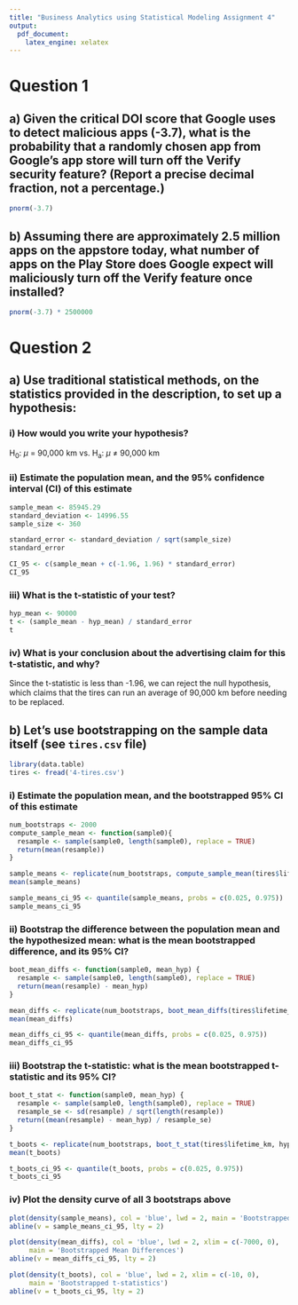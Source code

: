 ```yaml
---
title: "Business Analytics using Statistical Modeling Assignment 4"
output:
  pdf_document:
    latex_engine: xelatex
---
```


# Question 1

## a) Given the critical DOI score that Google uses to detect malicious apps (-3.7), what is the probability that a randomly chosen app from Google's app store will turn off the Verify security feature? (Report a precise decimal fraction, not a percentage.)

```r
pnorm(-3.7)
```

## b) Assuming there are approximately 2.5 million apps on the appstore today, what number of apps on the Play Store does Google expect will maliciously turn off the Verify feature once installed?

```r
pnorm(-3.7) * 2500000
```

# Question 2

## a) Use traditional statistical methods, on the statistics provided in the description, to set up a hypothesis:

### i) How would you write your hypothesis?
H~0~: $\mu$ = 90,000 km vs. H~a~: $\mu$ $\neq$ 90,000 km

### ii) Estimate the population mean, and the 95% confidence interval (CI) of this estimate

```r
sample_mean <- 85945.29
standard_deviation <- 14996.55
sample_size <- 360

standard_error <- standard_deviation / sqrt(sample_size)
standard_error

CI_95 <- c(sample_mean + c(-1.96, 1.96) * standard_error)
CI_95
```

### iii) What is the t-statistic of your test?

```r
hyp_mean <- 90000
t <- (sample_mean - hyp_mean) / standard_error
t
```

### iv) What is your conclusion about the advertising claim for this t-statistic, and why?
Since the t-statistic is less than -1.96, we can reject the null hypothesis, which claims that the tires can run an average of 90,000 km before needing to be replaced.

## b) Let's use bootstrapping on the sample data itself (see `tires.csv` file)

```r
library(data.table)
tires <- fread('4-tires.csv')
```

### i) Estimate the population mean, and the bootstrapped 95% CI of this estimate

```r
num_bootstraps <- 2000
compute_sample_mean <- function(sample0){
  resample <- sample(sample0, length(sample0), replace = TRUE)
  return(mean(resample))
}

sample_means <- replicate(num_bootstraps, compute_sample_mean(tires$lifetime_km))
mean(sample_means)

sample_means_ci_95 <- quantile(sample_means, probs = c(0.025, 0.975))
sample_means_ci_95
```
\newpage
### ii) Bootstrap the difference between the population mean and the hypothesized mean: what is the mean bootstrapped difference, and its 95% CI?

```r
boot_mean_diffs <- function(sample0, mean_hyp) {
  resample <- sample(sample0, length(sample0), replace = TRUE)
  return(mean(resample) - mean_hyp)
}

mean_diffs <- replicate(num_bootstraps, boot_mean_diffs(tires$lifetime_km, hyp_mean))
mean(mean_diffs)

mean_diffs_ci_95 <- quantile(mean_diffs, probs = c(0.025, 0.975))
mean_diffs_ci_95
```

### iii) Bootstrap the t-statistic: what is the mean bootstrapped t-statistic and its 95% CI?

```r
boot_t_stat <- function(sample0, mean_hyp) {
  resample <- sample(sample0, length(sample0), replace = TRUE)
  resample_se <- sd(resample) / sqrt(length(resample))
  return((mean(resample) - mean_hyp) / resample_se)
}

t_boots <- replicate(num_bootstraps, boot_t_stat(tires$lifetime_km, hyp_mean))
mean(t_boots)

t_boots_ci_95 <- quantile(t_boots, probs = c(0.025, 0.975))
t_boots_ci_95
```
\newpage
### iv) Plot the density curve of all 3 bootstraps above

```r
plot(density(sample_means), col = 'blue', lwd = 2, main = 'Bootstrapped Sample Means')
abline(v = sample_means_ci_95, lty = 2)
```
\newpage
```r
plot(density(mean_diffs), col = 'blue', lwd = 2, xlim = c(-7000, 0),
     main = 'Bootstrapped Mean Differences')
abline(v = mean_diffs_ci_95, lty = 2)
```
\newpage
```r
plot(density(t_boots), col = 'blue', lwd = 2, xlim = c(-10, 0),
     main = 'Bootstrapped t-statistics')
abline(v = t_boots_ci_95, lty = 2)
```